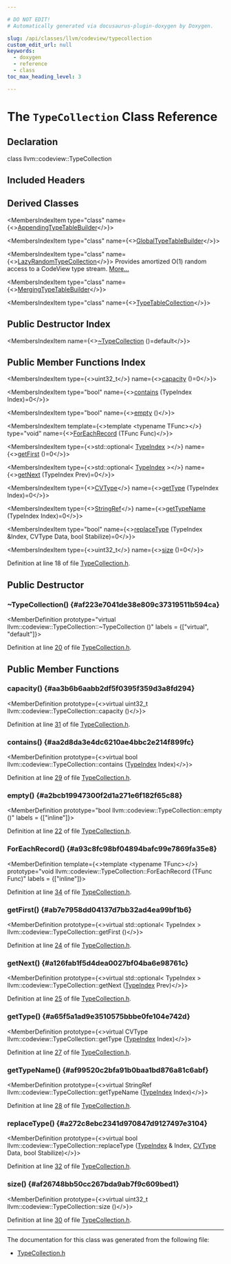 ```yaml
---

# DO NOT EDIT!
# Automatically generated via docusaurus-plugin-doxygen by Doxygen.

slug: /api/classes/llvm/codeview/typecollection
custom_edit_url: null
keywords:
  - doxygen
  - reference
  - class
toc_max_heading_level: 3

---
```





# The `TypeCollection` Class Reference

<DoxygenPage pluginConfig={pluginConfig}>



## Declaration

<CodeBlock>class llvm::codeview::TypeCollection</CodeBlock>

## Included Headers

<IncludesList>
<IncludesListItem
  filePath="llvm/DebugInfo/CodeView/TypeCollection.h"
  permalink="/docs/api/files/include/include/llvm/include/llvm/debuginfo/include/llvm/debuginfo/codeview/typecollection-h"
  isLocal="true" />
</IncludesList>

## Derived Classes

<MembersIndex>

<MembersIndexItem
  type="class"
  name={<><a href="/docs/api/classes/llvm/codeview/appendingtypetablebuilder">AppendingTypeTableBuilder</a></>}>
</MembersIndexItem>

<MembersIndexItem
  type="class"
  name={<><a href="/docs/api/classes/llvm/codeview/globaltypetablebuilder">GlobalTypeTableBuilder</a></>}>
</MembersIndexItem>

<MembersIndexItem
  type="class"
  name={<><a href="/docs/api/classes/llvm/codeview/lazyrandomtypecollection">LazyRandomTypeCollection</a></>}>
Provides amortized O(1) random access to a CodeView type stream. <a href="/docs/api/classes/llvm/codeview/lazyrandomtypecollection/#details">More...</a>
</MembersIndexItem>

<MembersIndexItem
  type="class"
  name={<><a href="/docs/api/classes/llvm/codeview/mergingtypetablebuilder">MergingTypeTableBuilder</a></>}>
</MembersIndexItem>

<MembersIndexItem
  type="class"
  name={<><a href="/docs/api/classes/llvm/codeview/typetablecollection">TypeTableCollection</a></>}>
</MembersIndexItem>

</MembersIndex>

## Public Destructor Index

<MembersIndex>

<MembersIndexItem
  name={<><a href="#af223e7041de38e809c37319511b594ca">~TypeCollection</a> ()=default</>}>
</MembersIndexItem>

</MembersIndex>

## Public Member Functions Index

<MembersIndex>

<MembersIndexItem
  type={<>uint32&#95;t</>}
  name={<><a href="#aa3b6b6aabb2df5f0395f359d3a8fd294">capacity</a> ()=0</>}>
</MembersIndexItem>

<MembersIndexItem
  type="bool"
  name={<><a href="#aa2d8da3e4dc6210ae4bbc2e214f899fc">contains</a> (TypeIndex Index)=0</>}>
</MembersIndexItem>

<MembersIndexItem
  type="bool"
  name={<><a href="#a2bcb19947300f2d1a271e6f182f65c88">empty</a> ()</>}>
</MembersIndexItem>

<MembersIndexItem
  template={<>template &lt;typename TFunc&gt;</>}
  type="void"
  name={<><a href="#a93c8fc98bf04894bafc99e7869fa35e8">ForEachRecord</a> (TFunc Func)</>}>
</MembersIndexItem>

<MembersIndexItem
  type={<>std::optional&lt; <a href="/docs/api/classes/llvm/codeview/typeindex">TypeIndex</a> &gt;</>}
  name={<><a href="#ab7e7958dd04137d7bb32ad4ea99bf1b6">getFirst</a> ()=0</>}>
</MembersIndexItem>

<MembersIndexItem
  type={<>std::optional&lt; <a href="/docs/api/classes/llvm/codeview/typeindex">TypeIndex</a> &gt;</>}
  name={<><a href="#a126fab1f5d4dea0027bf04ba6e98761c">getNext</a> (TypeIndex Prev)=0</>}>
</MembersIndexItem>

<MembersIndexItem
  type={<><a href="/docs/api/namespaces/llvm/codeview/#a238eda31f74c0f0f3224f71b50b7d165">CVType</a></>}
  name={<><a href="#a65f5a1ad9e3510575bbbe0fe104e742d">getType</a> (TypeIndex Index)=0</>}>
</MembersIndexItem>

<MembersIndexItem
  type={<><a href="/docs/api/classes/llvm/stringref">StringRef</a></>}
  name={<><a href="#af99520c2bfa91b0baa1bd876a81c6abf">getTypeName</a> (TypeIndex Index)=0</>}>
</MembersIndexItem>

<MembersIndexItem
  type="bool"
  name={<><a href="#a272c8ebc2341d970847d9127497e3104">replaceType</a> (TypeIndex &amp;Index, CVType Data, bool Stabilize)=0</>}>
</MembersIndexItem>

<MembersIndexItem
  type={<>uint32&#95;t</>}
  name={<><a href="#af26748bb50cc267bda9ab7f9c609bed1">size</a> ()=0</>}>
</MembersIndexItem>

</MembersIndex>


Definition at line 18 of file <a href="/docs/api/files/include/include/llvm/include/llvm/debuginfo/include/llvm/debuginfo/codeview/typecollection-h">TypeCollection.h</a>.

<SectionDefinition>

## Public Destructor

### ~TypeCollection() {#af223e7041de38e809c37319511b594ca}

<MemberDefinition
  prototype="virtual llvm::codeview::TypeCollection::~TypeCollection ()"
  labels = {["virtual", "default"]}>

Definition at line <a href="/docs/api/files/include/include/llvm/include/llvm/debuginfo/include/llvm/debuginfo/codeview/typecollection-h/#l00020">20</a> of file <a href="/docs/api/files/include/include/llvm/include/llvm/debuginfo/include/llvm/debuginfo/codeview/typecollection-h">TypeCollection.h</a>.
</MemberDefinition>

</SectionDefinition>

<SectionDefinition>

## Public Member Functions

### capacity() {#aa3b6b6aabb2df5f0395f359d3a8fd294}

<MemberDefinition
  prototype={<>virtual uint32&#95;t llvm::codeview::TypeCollection::capacity ()</>}>

Definition at line <a href="/docs/api/files/include/include/llvm/include/llvm/debuginfo/include/llvm/debuginfo/codeview/typecollection-h/#l00031">31</a> of file <a href="/docs/api/files/include/include/llvm/include/llvm/debuginfo/include/llvm/debuginfo/codeview/typecollection-h">TypeCollection.h</a>.
</MemberDefinition>

### contains() {#aa2d8da3e4dc6210ae4bbc2e214f899fc}

<MemberDefinition
  prototype={<>virtual bool llvm::codeview::TypeCollection::contains (<a href="/docs/api/classes/llvm/codeview/typeindex">TypeIndex</a> Index)</>}>

Definition at line <a href="/docs/api/files/include/include/llvm/include/llvm/debuginfo/include/llvm/debuginfo/codeview/typecollection-h/#l00029">29</a> of file <a href="/docs/api/files/include/include/llvm/include/llvm/debuginfo/include/llvm/debuginfo/codeview/typecollection-h">TypeCollection.h</a>.
</MemberDefinition>

### empty() {#a2bcb19947300f2d1a271e6f182f65c88}

<MemberDefinition
  prototype="bool llvm::codeview::TypeCollection::empty ()"
  labels = {["inline"]}>

Definition at line <a href="/docs/api/files/include/include/llvm/include/llvm/debuginfo/include/llvm/debuginfo/codeview/typecollection-h/#l00022">22</a> of file <a href="/docs/api/files/include/include/llvm/include/llvm/debuginfo/include/llvm/debuginfo/codeview/typecollection-h">TypeCollection.h</a>.
</MemberDefinition>

### ForEachRecord() {#a93c8fc98bf04894bafc99e7869fa35e8}

<MemberDefinition
  template={<>template &lt;typename TFunc&gt;</>}
  prototype="void llvm::codeview::TypeCollection::ForEachRecord (TFunc Func)"
  labels = {["inline"]}>

Definition at line <a href="/docs/api/files/include/include/llvm/include/llvm/debuginfo/include/llvm/debuginfo/codeview/typecollection-h/#l00034">34</a> of file <a href="/docs/api/files/include/include/llvm/include/llvm/debuginfo/include/llvm/debuginfo/codeview/typecollection-h">TypeCollection.h</a>.
</MemberDefinition>

### getFirst() {#ab7e7958dd04137d7bb32ad4ea99bf1b6}

<MemberDefinition
  prototype={<>virtual std::optional&lt; TypeIndex &gt; llvm::codeview::TypeCollection::getFirst ()</>}>

Definition at line <a href="/docs/api/files/include/include/llvm/include/llvm/debuginfo/include/llvm/debuginfo/codeview/typecollection-h/#l00024">24</a> of file <a href="/docs/api/files/include/include/llvm/include/llvm/debuginfo/include/llvm/debuginfo/codeview/typecollection-h">TypeCollection.h</a>.
</MemberDefinition>

### getNext() {#a126fab1f5d4dea0027bf04ba6e98761c}

<MemberDefinition
  prototype={<>virtual std::optional&lt; TypeIndex &gt; llvm::codeview::TypeCollection::getNext (<a href="/docs/api/classes/llvm/codeview/typeindex">TypeIndex</a> Prev)</>}>

Definition at line <a href="/docs/api/files/include/include/llvm/include/llvm/debuginfo/include/llvm/debuginfo/codeview/typecollection-h/#l00025">25</a> of file <a href="/docs/api/files/include/include/llvm/include/llvm/debuginfo/include/llvm/debuginfo/codeview/typecollection-h">TypeCollection.h</a>.
</MemberDefinition>

### getType() {#a65f5a1ad9e3510575bbbe0fe104e742d}

<MemberDefinition
  prototype={<>virtual CVType llvm::codeview::TypeCollection::getType (<a href="/docs/api/classes/llvm/codeview/typeindex">TypeIndex</a> Index)</>}>

Definition at line <a href="/docs/api/files/include/include/llvm/include/llvm/debuginfo/include/llvm/debuginfo/codeview/typecollection-h/#l00027">27</a> of file <a href="/docs/api/files/include/include/llvm/include/llvm/debuginfo/include/llvm/debuginfo/codeview/typecollection-h">TypeCollection.h</a>.
</MemberDefinition>

### getTypeName() {#af99520c2bfa91b0baa1bd876a81c6abf}

<MemberDefinition
  prototype={<>virtual StringRef llvm::codeview::TypeCollection::getTypeName (<a href="/docs/api/classes/llvm/codeview/typeindex">TypeIndex</a> Index)</>}>

Definition at line <a href="/docs/api/files/include/include/llvm/include/llvm/debuginfo/include/llvm/debuginfo/codeview/typecollection-h/#l00028">28</a> of file <a href="/docs/api/files/include/include/llvm/include/llvm/debuginfo/include/llvm/debuginfo/codeview/typecollection-h">TypeCollection.h</a>.
</MemberDefinition>

### replaceType() {#a272c8ebc2341d970847d9127497e3104}

<MemberDefinition
  prototype={<>virtual bool llvm::codeview::TypeCollection::replaceType (<a href="/docs/api/classes/llvm/codeview/typeindex">TypeIndex</a> &amp; Index, <a href="/docs/api/namespaces/llvm/codeview/#a238eda31f74c0f0f3224f71b50b7d165">CVType</a> Data, bool Stabilize)</>}>

Definition at line <a href="/docs/api/files/include/include/llvm/include/llvm/debuginfo/include/llvm/debuginfo/codeview/typecollection-h/#l00032">32</a> of file <a href="/docs/api/files/include/include/llvm/include/llvm/debuginfo/include/llvm/debuginfo/codeview/typecollection-h">TypeCollection.h</a>.
</MemberDefinition>

### size() {#af26748bb50cc267bda9ab7f9c609bed1}

<MemberDefinition
  prototype={<>virtual uint32&#95;t llvm::codeview::TypeCollection::size ()</>}>

Definition at line <a href="/docs/api/files/include/include/llvm/include/llvm/debuginfo/include/llvm/debuginfo/codeview/typecollection-h/#l00030">30</a> of file <a href="/docs/api/files/include/include/llvm/include/llvm/debuginfo/include/llvm/debuginfo/codeview/typecollection-h">TypeCollection.h</a>.
</MemberDefinition>

</SectionDefinition>

<hr/>

The documentation for this class was generated from the following file:

<ul>
<li><a href="/docs/api/files/include/include/llvm/include/llvm/debuginfo/include/llvm/debuginfo/codeview/typecollection-h">TypeCollection.h</a></li>
</ul>

</DoxygenPage>

